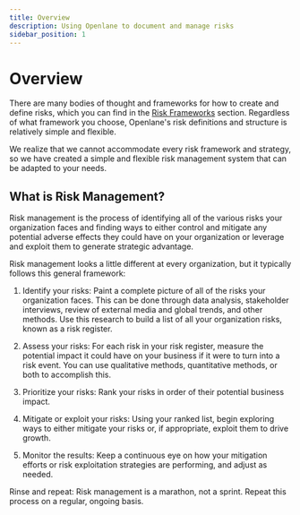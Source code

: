 ```yaml
---
title: Overview
description: Using Openlane to document and manage risks
sidebar_position: 1
---
```


# Overview

There are many bodies of thought and frameworks for how to create and define risks, which you can find in the [Risk Frameworks](riskmanagement.mdx) section. Regardless of what framework you choose, Openlane's risk definitions and structure is relatively simple and flexible.

We realize that we cannot accommodate every risk framework and strategy, so we have created a simple and flexible risk management system that can be adapted to your needs.

## What is Risk Management?

Risk management is the process of identifying all of the various risks your organization faces and finding ways to either control and mitigate any potential adverse effects they could have on your organization or leverage and exploit them to generate strategic advantage.

Risk management looks a little different at every organization, but it typically follows this general framework:

1. Identify your risks: Paint a complete picture of all of the risks your organization faces. This can be done through data analysis, stakeholder interviews, review of external media and global trends, and other methods. Use this research to build a list of all your organization risks, known as a risk register.

1. Assess your risks: For each risk in your risk register, measure the potential impact it could have on your business if it were to turn into a risk event. You can use qualitative methods, quantitative methods, or both to accomplish this.

1. Prioritize your risks: Rank your risks in order of their potential business impact.

1. Mitigate or exploit your risks: Using your ranked list, begin exploring ways to either mitigate your risks or, if appropriate, exploit them to drive growth.

1. Monitor the results: Keep a continuous eye on how your mitigation efforts or risk exploitation strategies are performing, and adjust as needed.

Rinse and repeat: Risk management is a marathon, not a sprint. Repeat this process on a regular, ongoing basis.
